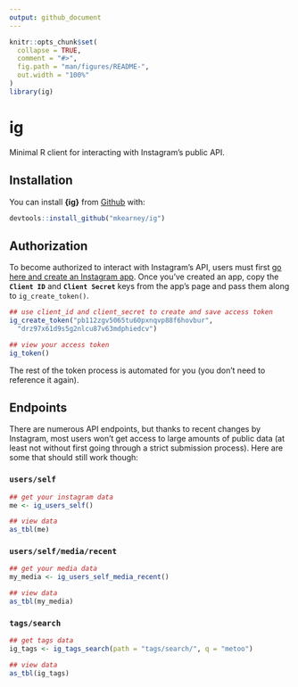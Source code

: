 ```yaml
---
output: github_document
---
```


<!-- README.md is generated from README.Rmd. Please edit that file -->

```r
knitr::opts_chunk$set(
  collapse = TRUE,
  comment = "#>",
  fig.path = "man/figures/README-",
  out.width = "100%"
)
library(ig)
```
# ig

Minimal R client for interacting with Instagram's public API.

## Installation

You can install **{ig}** from [Github](https://github.com) with:

```r
devtools::install_github("mkearney/ig")
```

## Authorization

To become authorized to interact with Instagram's API, users must first [go here and create an Instagram app](https://www.instagram.com/developer). Once you've created an app, copy the **`Client ID`** and **`Client Secret`** keys from the app's page and pass them along to `ig_create_token()`.

```r
## use client_id and client_secret to create and save access token
ig_create_token("pb112zgv5065tu60pxnqvp88f6hovbur", 
  "drz97x61d9s5g2nlcu87v63mdphiedcv")

## view your access token
ig_token()
```

The rest of the token process is automated for you (you don't need to reference it again).

## Endpoints

There are numerous API endpoints, but thanks to recent changes by Instagram, most users won't get access to large amounts of public data (at least not without first going through a strict submission process). Here are some that should still work though:

### `users/self`

```r
## get your instagram data
me <- ig_users_self()

## view data
as_tbl(me)
```


### `users/self/media/recent`

```r
## get your media data
my_media <- ig_users_self_media_recent()

## view data
as_tbl(my_media)
```


### `tags/search`

```r
## get tags data
ig_tags <- ig_tags_search(path = "tags/search/", q = "metoo")

## view data
as_tbl(ig_tags)
```
